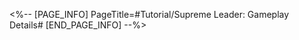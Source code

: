 <%-- [PAGE_INFO]
PageTitle=#Tutorial/Supreme Leader: Gameplay Details#
[END_PAGE_INFO] --%>
{{Tutorial
|sort      = 811201
|title     = Supreme Leader: Gameplay Details
|subtitle  = 
|type      = 
|about     = 
|image1    = Tutorial Supreme Leader Gameplay Details 1.png{{subst:void|<!--$UPLOAD:<<SpriteOutput/TutorialPic/TutorialPage_811101.png>-<Tutorial Supreme Leader Gameplay Details 1.png>-<Tutorial Files>>-->}}
|text1     = When {{Color|h|nobold=1|the ally positioned first}} in the Team Lineup uses their {{Color|h|nobold=1|Ultimate}}, accumulates Grit Value.
|image2    = Tutorial Supreme Leader Gameplay Details 2.png{{subst:void|<!--$UPLOAD:<<SpriteOutput/TutorialPic/TutorialPage_811202.png>-<Tutorial Supreme Leader Gameplay Details 2.png>-<Tutorial Files>>-->}}
|text2     = The ally positioned first in the Team Lineup {{Color|h|nobold=1|gains Energy}} when {{Color|h|nobold=1|other allies}} use their Ultimates, and there is a chance that the ally positioned first will have their next attack's DMG increased.
}}